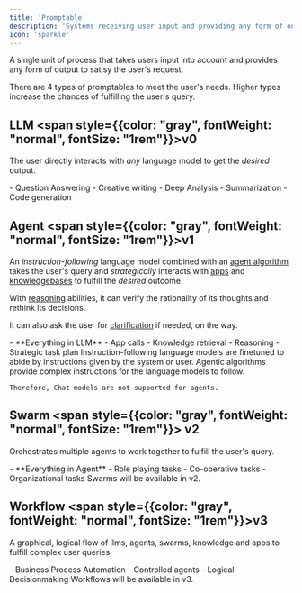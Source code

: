 ```yaml
---
title: 'Promptable'
description: 'Systems receiving user input and providing any form of output.'
icon: 'sparkle'
---
```


A single unit of process that takes users input into account and provides any form of output to satisy the user's request.

There are 4 types of promptables to meet the user's needs. Higher types increase the chances of fulfilling the user's query.

## <Icon size={24} icon="sparkles" iconType="solid" /> LLM  <span style={{color: "gray", fontWeight: "normal", fontSize: "1rem"}}>v0</span>
The user directly interacts with *any* language model to get the *desired* output.

<Accordion title="Tasks it can tackle" defaultOpen={true}>
- <span><Icon icon="messages" iconType="solid" /> Question Answering</span>
- <span><Icon icon="pen-fancy" iconType="solid" /> Creative writing</span>
- <span><Icon icon="magnifying-glass" iconType="solid" /> Deep Analysis</span>
- <span><Icon icon="pen" iconType="solid" /> Summarization</span>
- <span><Icon icon="code" iconType="solid" /> Code generation</span>
</Accordion>

## <Icon size={24} icon="robot" iconType="solid" /> Agent <span style={{color: "gray", fontWeight: "normal", fontSize: "1rem"}}>v1</span>

An *instruction-following* language model combined with an [agent algorithm]() takes the user's query and *strategically* interacts with [apps]() and [knowledgebases]() to fulfill the *desired* outcome. 

With [reasoning]() abilities, it can verify the rationality of its thoughts and rethink its decisions.

It can also ask the user for [clarification]() if needed, on the way.

<Accordion title="Tasks it can tackle" defaultOpen={true}>
- **Everything in LLM**
- <span><Icon icon="play" iconType="solid" /> App calls</span>
- <span><Icon icon="book-open" iconType="solid" /> Knowledge retrieval</span>
- <span><Icon icon="messages-question" iconType="solid" /> Reasoning</span>
- <span><Icon icon="list-tree" iconType="solid" /> Strategic task plan</span>
</Accordion>

<Note>
    Instruction-following language models are finetuned to abide by instructions given by the system or user. Agentic algorithms provide complex instructions for the language models to follow.

    Therefore, Chat models are not supported for agents.
</Note>

## <Icon size={24} icon="users" iconType="solid" /> Swarm <span style={{color: "gray", fontWeight: "normal", fontSize: "1rem"}}> v2</span>

Orchestrates multiple agents to work together to fulfill the user's query.

<Accordion title="Tasks it can tackle" defaultOpen={true}>
- **Everything in Agent**
- <span><Icon icon="briefcase" iconType="solid" /> Role playing tasks</span>
- <span><Icon icon="handshake" iconType="solid" /> Co-operative tasks</span>
- <span><Icon icon="sitemap" iconType="solid" /> Organizational tasks</span>
</Accordion>

<Info>
    Swarms will be available in v2.
</Info>

## <Icon size={24} icon="diagram-project" iconType="solid" /> Workflow <span style={{color: "gray", fontWeight: "normal", fontSize: "1rem"}}>v3</span>

A graphical, logical flow of llms, agents, swarms, knowledge and apps to fulfill complex user queries.

<Accordion title="Tasks it can tackle" defaultOpen={true}>
- <span><Icon icon="arrow-progress" iconType="solid" /> Business Process Automation</span>
- <span><Icon icon="joystick" iconType="solid" /> Controlled agents</span>
- <span><Icon icon="circles-overlap" iconType="solid" /> Logical Decisionmaking</span>
</Accordion>

<Info>
    Workflows will be available in v3.
</Info>

